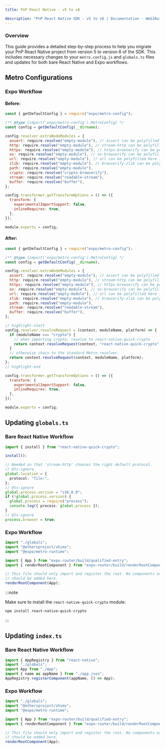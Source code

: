 ```yaml
---
title: PnP React Native - v5 to v6

description: "PnP React Native SDK - v5 to v6 | Documentation - Web3Auth"
---
```



### Overview

This guide provides a detailed step-by-step process to help you migrate your PnP React Native
project from version 5 to version 6 of the SDK. This includes necessary changes to your
`metro.config.js` and `globals.ts` files and updates for both bare React Native and Expo workflows.

## Metro Configurations

### Expo Workflow

#### Before:

```javascript
const { getDefaultConfig } = require("expo/metro-config");

/** @type {import('expo/metro-config').MetroConfig} */
const config = getDefaultConfig(__dirname);

config.resolver.extraNodeModules = {
  assert: require.resolve("empty-module"), // assert can be polyfilled here if needed
  http: require.resolve("empty-module"), // stream-http can be polyfilled here if needed
  https: require.resolve("empty-module"), // https-browserify can be polyfilled here if needed
  os: require.resolve("empty-module"), // os-browserify can be polyfilled here if needed
  url: require.resolve("empty-module"), // url can be polyfilled here if needed
  zlib: require.resolve("empty-module"), // browserify-zlib can be polyfilled here if needed
  path: require.resolve("empty-module"),
  crypto: require.resolve("crypto-browserify"),
  stream: require.resolve("readable-stream"),
  buffer: require.resolve("buffer"),
};

config.transformer.getTransformOptions = () => ({
  transform: {
    experimentalImportSupport: false,
    inlineRequires: true,
  },
});

module.exports = config;
```

#### After:

```javascript
const { getDefaultConfig } = require("expo/metro-config");

/** @type {import('expo/metro-config').MetroConfig} */
const config = getDefaultConfig(__dirname);

config.resolver.extraNodeModules = {
  assert: require.resolve("empty-module"), // assert can be polyfilled here if needed
  http: require.resolve("empty-module"), // stream-http can be polyfilled here if needed
  https: require.resolve("empty-module"), // https-browserify can be polyfilled here if needed
  os: require.resolve("empty-module"), // os-browserify can be polyfilled here if needed
  url: require.resolve("empty-module"), // url can be polyfilled here if needed
  zlib: require.resolve("empty-module"), // browserify-zlib can be polyfilled here if needed
  path: require.resolve("empty-module"),
  stream: require.resolve("readable-stream"),
  buffer: require.resolve("buffer"),
};

// highlight-start
config.resolver.resolveRequest = (context, moduleName, platform) => {
  if (moduleName === "crypto") {
    // when importing crypto, resolve to react-native-quick-crypto
    return context.resolveRequest(context, "react-native-quick-crypto", platform);
  }
  // otherwise chain to the standard Metro resolver.
  return context.resolveRequest(context, moduleName, platform);
};
// highlight-end

config.transformer.getTransformOptions = () => ({
  transform: {
    experimentalImportSupport: false,
    inlineRequires: true,
  },
});

module.exports = config;
```

## Updating `globals.ts`

### Bare React Native Workflow

```typescript
import { install } from "react-native-quick-crypto";

install();

// Needed so that 'stream-http' chooses the right default protocol.
// @ts-ignore
global.location = {
  protocol: "file:",
};
// @ts-ignore
global.process.version = "v16.0.0";
if (!global.process.version) {
  global.process = require("process");
  console.log({ process: global.process });
}
// @ts-ignore
process.browser = true;
```

### Expo Workflow

```typescript
import "./globals";
import "@ethersproject/shims";
import "@expo/metro-runtime";

import { App } from "expo-router/build/qualified-entry";
import { renderRootComponent } from "expo-router/build/renderRootComponent";

// This file should only import and register the root. No components or exports
// should be added here.
renderRootComponent(App);
```

:::note

Make sure to install the `react-native-quick-crypto` module:

```bash
npm install react-native-quick-crypto
```

:::

## Updating `index.ts`

### Bare React Native Workflow

```typescript
import { AppRegistry } from "react-native";
import "./globals";
import App from "./App";
import { name as appName } from "./app.json";
AppRegistry.registerComponent(appName, () => App);
```

### Expo Workflow

```typescript
import "./globals";
import "@ethersproject/shims";
import "@expo/metro-runtime";

import { App } from "expo-router/build/qualified-entry";
import { renderRootComponent } from "expo-router/build/renderRootComponent";

// This file should only import and register the root. No components or exports
// should be added here.
renderRootComponent(App);
```
